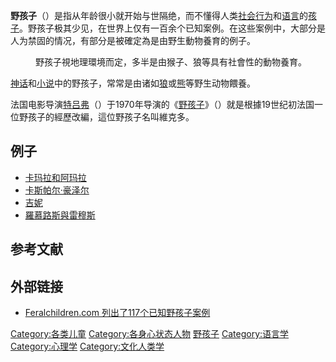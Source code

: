{{Otheruses|other=同名乐团|野孩子 (乐团)}}
{{Unreferenced|time=2020-08-15T12:34:32+00:00}}
{{noteTA|1=zh-hans:特吕弗;zh-hk:杜魯福;zh-tw:楚浮;}}
'''野孩子'''（{{lang-en|'''feral child'''}}）是指从年龄很小就开始与世隔绝，而不懂得人类[[社会行为|社会行为]]和[[语言|语言]]的[[孩子|孩子]]。野孩子极其少见，在世界上仅有一百余个已知案例。在这些案例中，大部分是人为禁固的情况，有部分是被確定為是由野生動物養育的例子。
:野孩子視地理環境而定，多半是由猴子、狼等具有社會性的動物養育。

[[神话|神话]]和[[小说|小说]]中的野孩子，常常是由诸如[[狼|狼]]或[[熊|熊]]等野生动物餵養。

法国电影导演[[楚浮|特吕弗]]（{{lang|fr|François Truffaut}}）于1970年导演的《[[野孩子_(电影)|野孩子]]》（{{lang-fr|''L'Enfant Sauvage''}}）就是根據19世纪初法国一位野孩子的經歷改編，這位野孩子名叫維克多。

== 例子 ==
* [[卡玛拉和阿玛拉|卡玛拉和阿玛拉]]
* [[卡斯帕尔·豪泽尔|卡斯帕尔·豪泽尔]]
* [[吉妮|吉妮]]
* [[羅慕路斯與雷穆斯|羅慕路斯與雷穆斯]]

== 参考文献 ==
{{Reflist}}

== 外部链接 ==
* [http://www.feralchildren.com/en/index.php Feralchildren.com 列出了117个已知野孩子案例] {{Wayback|url=http://www.feralchildren.com/en/index.php |date=20060217212623 }}

[[Category:各类儿童|Category:各类儿童]]
[[Category:各身心状态人物|Category:各身心状态人物]]
[[Category:野孩子|]]
[[Category:语言学|Category:语言学]]
[[Category:心理学|Category:心理学]]
[[Category:文化人类学|Category:文化人类学]]